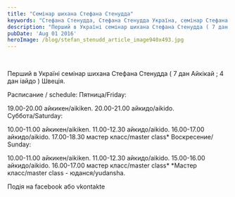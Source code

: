 ```yaml
---
title: "Cемінар шихана Стефана Стенудда"
keywords: "Стефана Стенудда, Стефана Стенудда Україна, семінар Стефана Стенудда, Stefan Stenudd"
description: "Перший в Україні семінар шихана Стефана Стенудда ( 7 дан Айкікай ; 4 дан іайдо ) Швеція."
pubDate: 'Aug 01 2016'
heroImage: /blog/stefan_stenudd_article_image940x493.jpg
---
```

<br/>

Перший в Україні семінар шихана Стефана Стенудда ( 7 дан Айкікай ; 4 дан іайдо ) Швеція.

Расписание / schedule:
Пятница/Friday:

19.00-20.00 айкикен/aikiken. 
20.00-21.00 айкидо/aikido. 
Суббота/Saturday:

10.00-11.00 айкикен/aikiken. 
11.00-12.30 айкидо/aikido. 
16.00-17.00 айкидо/aikido. 
17.00-18.30 мастер класс/master class*
Воскресение/ Sunday:

10.00-11.00 айкикен/aikiken. 
11.00-12.30 айкидо/aikido. 
15.00-16.00 айкидо/aikido. 
16.00-17.00 мастер класс/master class*
*Мастер класс/master class - юданся/yudansha.

Подія на facebook або vkontakte

